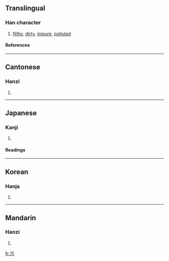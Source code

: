 {{see|汙}}

==Translingual==
===Han character===
{{Han char|rn=85|rad=水|as=03|sn=6|four=3112<sub>7</sub>|canj=水一一尸 (EMMS)}}
# [[filthy]], [[dirty]], [[impure]], [[polluted]]
====References====
{{Han ref|kx=0607.051|dkj=17134|hdz=31551.010|uh=6C61|ud=27745|bh=A6C3|bd=42691}}

----
==Cantonese==
===Hanzi===
{{yue-hanzi|jyut=|y=wu1}}
# {{defn|Cantonese}}

----
==Japanese==
===Kanji===
{{ja-kanji|grade=|rs=水03}}
# {{defn|Japanese}} 
====Readings====
{{ja-readings|on=[[お]] (o)|kun=[[けがす]] (kegasu), [[けがれる]] (kegareru), [[よごす]] (yogosu), [[きたない]] (kitanai)}}

----
==Korean==
===Hanja===
{{ko-hanja|hangeul=오|eumhun=|rv=o|mr=o|y=o}}
# {{defn|Korean}}

----
==Mandarin==
===Hanzi===
{{cmn-hanzi|pin=[[wā]] (wa1), [[wū]] (wu1), [[wù]] (wu4), [[yū]] (yu1)|wg=wa<sup>1</sup>, wu<sup>1</sup>, wu<sup>4</sup>, yü<sup>1</sup>}}
# {{defn|Mandarin}}

[[fr:污]]